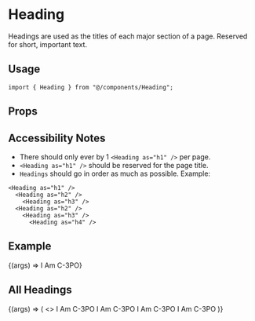 
<Meta title="components/Heading" component={Heading} />

# Heading

Headings are used as the titles of each major section of a page. Reserved for short, important text.

## Usage

```tsx
import { Heading } from "@/components/Heading";
```

## Props

<ArgsTable component={Heading} />

## Accessibility Notes

- There should only ever by 1 `<Heading as="h1" />` per page.
- `<Heading as="h1" />` should be reserved for the page title.
- `Headings` should go in order as much as possible. Example:

```tsx
<Heading as="h1" />
  <Heading as="h2" />
    <Heading as="h3" />
  <Heading as="h2" />
    <Heading as="h3" />
      <Heading as="h4" />
```

## Example

<Canvas>
  <Story name="Default">
    {(args) => <Heading {...args}>I Am C-3PO</Heading>}
  </Story>
</Canvas>

## All Headings

<Canvas>
  <Story name="All Headings">
    {(args) => (
      <>
        <Heading as="h1">I Am C-3PO</Heading>
        <Heading as="h2">I Am C-3PO</Heading>
        <Heading as="h3">I Am C-3PO</Heading>
        <Heading as="h4">I Am C-3PO</Heading>
      </>
    )}
  </Story>
</Canvas>
